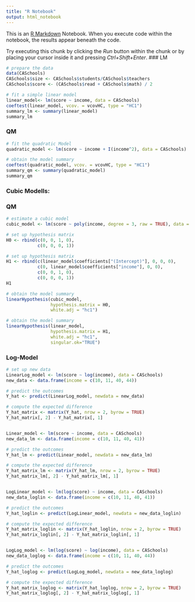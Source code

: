 ```yaml
---
title: "R Notebook"
output: html_notebook
---
```


This is an [R Markdown](http://rmarkdown.rstudio.com) Notebook. When you execute code within the notebook, the results appear beneath the code. 

Try executing this chunk by clicking the *Run* button within the chunk or by placing your cursor inside it and pressing *Ctrl+Shift+Enter*. 
### LM
```r
# prepare the data
data(CASchools)
CASchools$size <- CASchools$students/CASchools$teachers
CASchools$score <- (CASchools$read + CASchools$math) / 2

# fit a simple linear model
linear_model<- lm(score ~ income, data = CASchools)
coeftest(linear_model, vcov. = vcovHC, type = "HC1")
summary_lm <- summary(linear_model)
summary_lm

```
### QM
```r
# fit the quadratic Model
quadratic_model <- lm(score ~ income + I(income^2), data = CASchools)

# obtain the model summary
coeftest(quadratic_model, vcov. = vcovHC, type = "HC1")
summary_qm <- summary(quadratic_model)
summary_qm
```


### Cubic Modells:
### QM
```r
# estimate a cubic model
cubic_model <- lm(score ~ poly(income, degree = 3, raw = TRUE), data = CASchools)

# set up hypothesis matrix
H0 <- rbind(c(0, 0, 1, 0),
            c(0, 0, 0, 1))

# set up hypothesis matrix
H1 <- rbind(c(linear_model$coefficients["(Intercept)"], 0, 0, 0),
            c(0, linear_model$coefficients["income"], 0, 0),
            c(0, 0, 1, 0),
            c(0, 0, 0, 1))
H1

# obtain the model summary
linearHypothesis(cubic_model,
                 hypothesis.matrix = H0,
                 white.adj = "hc1")

# obtain the model summary
linearHypothesis(linear_model,
                 hypothesis.matrix = H1,
                 white.adj = "hc1",
                 singular.ok="TRUE")
```


### Log-Model
``` r
# set up new data
LinearLog_model <- lm(score ~ log(income), data = CASchools)
new_data <- data.frame(income = c(10, 11, 40, 44))

# predict the outcomes 
Y_hat <- predict(LinearLog_model, newdata = new_data)

# compute the expected difference
Y_hat_matrix <- matrix(Y_hat, nrow = 2, byrow = TRUE)
Y_hat_matrix[, 2] - Y_hat_matrix[, 1]


Linear_model <- lm(score ~ income, data = CASchools)
new_data_lm <- data.frame(income = c(10, 11, 40, 41))

# predict the outcomes 
Y_hat_lm <- predict(Linear_model, newdata = new_data_lm)

# compute the expected difference
Y_hat_matrix_lm <- matrix(Y_hat_lm, nrow = 2, byrow = TRUE)
Y_hat_matrix_lm[, 2] - Y_hat_matrix_lm[, 1]


LogLinear_model <- lm(log(score) ~ income, data = CASchools)
new_data_loglin <- data.frame(income = c(10, 11, 40, 41))

# predict the outcomes 
Y_hat_loglin <- predict(LogLinear_model, newdata = new_data_loglin)

# compute the expected difference
Y_hat_matrix_loglin <- matrix(Y_hat_loglin, nrow = 2, byrow = TRUE)
Y_hat_matrix_loglin[, 2] - Y_hat_matrix_loglin[, 1]


LogLog_model <- lm(log(score) ~ log(income), data = CASchools)
new_data_loglog <- data.frame(income = c(10, 11, 40, 44))

# predict the outcomes 
Y_hat_loglog <- predict(LogLog_model, newdata = new_data_loglog)

# compute the expected difference
Y_hat_matrix_loglog <- matrix(Y_hat_loglog, nrow = 2, byrow = TRUE)
Y_hat_matrix_loglog[, 2] - Y_hat_matrix_loglog[, 1]
```